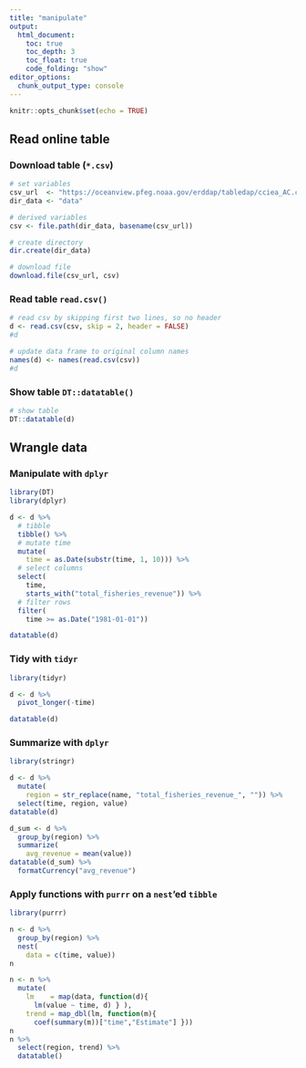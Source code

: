 ```yaml
---
title: "manipulate"
output: 
  html_document:
    toc: true
    toc_depth: 3
    toc_float: true
    code_folding: "show"
editor_options: 
  chunk_output_type: console
---
```


```r
knitr::opts_chunk$set(echo = TRUE)
```

## Read online table

### Download table (`*.csv`)

```r
# set variables
csv_url  <- "https://oceanview.pfeg.noaa.gov/erddap/tabledap/cciea_AC.csv"
dir_data <- "data"

# derived variables
csv <- file.path(dir_data, basename(csv_url))

# create directory
dir.create(dir_data)

# download file
download.file(csv_url, csv)
```

### Read table `read.csv()`

```r
# read csv by skipping first two lines, so no header
d <- read.csv(csv, skip = 2, header = FALSE)
#d

# update data frame to original column names
names(d) <- names(read.csv(csv))
#d
```

### Show table `DT::datatable()`
```r
# show table
DT::datatable(d)
```

## Wrangle data

### Manipulate with `dplyr`
```r
library(DT)
library(dplyr)

d <- d %>% 
  # tibble
  tibble() %>% 
  # mutate time
  mutate(
    time = as.Date(substr(time, 1, 10))) %>% 
  # select columns
  select(
    time, 
    starts_with("total_fisheries_revenue")) %>% 
  # filter rows
  filter(
    time >= as.Date("1981-01-01"))

datatable(d)
```

### Tidy with `tidyr`
```r
library(tidyr)

d <- d %>% 
  pivot_longer(-time)

datatable(d)
```

### Summarize with `dplyr`
```r
library(stringr)

d <- d %>% 
  mutate(
    region = str_replace(name, "total_fisheries_revenue_", "")) %>% 
  select(time, region, value)
datatable(d)

d_sum <- d %>% 
  group_by(region) %>% 
  summarize(
    avg_revenue = mean(value))
datatable(d_sum) %>% 
  formatCurrency("avg_revenue")
```

### Apply functions with `purrr` on a `nest`'ed `tibble`
```r
library(purrr)

n <- d %>% 
  group_by(region) %>% 
  nest(
    data = c(time, value))
n

n <- n %>% 
  mutate(
    lm    = map(data, function(d){
      lm(value ~ time, d) } ),
    trend = map_dbl(lm, function(m){
      coef(summary(m))["time","Estimate"] }))
n
n %>% 
  select(region, trend) %>% 
  datatable()
```

